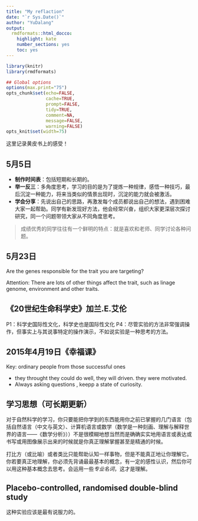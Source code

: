 ```yaml
---
title: "My reflaction"
date: "`r Sys.Date()`"
author: "YuDalang"
output:
  rmdformats::html_docco:
    highlight: kate
    number_sections: yes
    toc: yes
---
```



```r
library(knitr)
library(rmdformats)

## Global options
options(max.print="75")
opts_chunk$set(echo=FALSE,
               cache=TRUE,
               prompt=FALSE,
               tidy=TRUE,
               comment=NA,
               message=FALSE,
               warning=FALSE)
opts_knit$set(width=75)
```

这里记录黄皮书上的感受！

## 5月5日

* **制作时间表**：包括短期和长期的。
* **举一反三**：多角度思考，学习的目的是为了提炼一种规律，感悟一种技巧，最后沉淀一种能力，将来当类似的情景出现时，沉淀的能力就会被激活。
* **学会分享**：先说出自己的思路，再激发每个成员都说出自己的想法，遇到困难大家一起帮助。同学有新发现好方法，他会经常兴奋，组织大家更深层次探讨研究，同一个问题带领大家从不同角度思考。

> 成绩优秀的同学往往有一个鲜明的特点：就是喜欢和老师、同学讨论各种问题。

## 5月23日

Are the genes responsible for the trait you are targeting?

Attention: There are lots of other things affect the trait, such as linage genome, environment and other traits.

## 《20世纪生命科学史》加兰.E.艾伦

P1：科学史国际性文化，科学史也是国际性文化
P4：尽管实验的方法非常强调操作，但事实上与其说事特定的操作演示，不如说实验是一种思考的方法。

## 2015年4月19日《幸福课》

Key: ordinary people from those successful ones

* they throught they could do well, they will driven. they were motivated.
* Always asking questions , keepp a state of curiosity.

## 学习思想（可长期更新）

对于自然科学的学习，你只要能把你学到的东西能用你之前已掌握的几门语言（包括自然语言（中文与英文）、计算机语言或数学（数学是一种刻画、理解与解释世界的语言——《数学分析》））不是很模糊地想当然而是确确实实地用语言或表达或书写或用图像展示出来的时候就是你真正理解掌握甚至是精通的时候。

打比方（或比喻）或者类比只能帮助认知一样事物，但是不能真正地让你理解它。你若要真正地理解，你必须先背诵最最基本的概念，有一定的感性认识，然后你可以用这种基本概念去思考。会运用一些*专业名词*，这才是理解。

## Placebo-controlled, randomised double-blind study

这种实验应该是最有说服力的。

##



